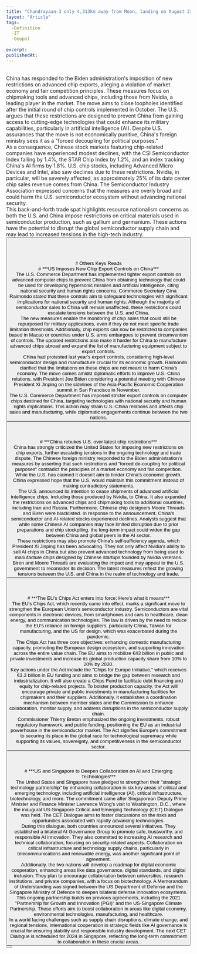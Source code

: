 ```yaml
---
title: "Chandrayaan-3 only 4,313km away from Moon, landing on August 23"
layout: "Article"
tags: 
  -Definition
  -IT
  -Geopol
  
excerpt:
publishedAt:
---
```

<br/>
China has responded to the Biden administration's imposition of new restrictions on advanced chip exports, alleging a violation of market economy and fair competition principles. These measures focus on chipmaking tools and advanced chips, including those from Nvidia, a leading player in the market. The move aims to close loopholes identified after the initial round of chip controls implemented in October. The U.S. argues that these restrictions are designed to prevent China from gaining access to cutting-edge technologies that could enhance its military capabilities, particularly in artificial intelligence (AI). Despite U.S. assurances that the move is not economically punitive, China's foreign ministry sees it as a "forced decoupling for political purposes."
<br/>
As a consequence, Chinese stock markets featuring chip-related companies have experienced modest declines, with the CSI Semiconductor Index falling by 1.4%, the STAR Chip Index by 1.2%, and an index tracking China's AI firms by 1.8%. U.S. chip stocks, including Advanced Micro Devices and Intel, also saw declines due to these restrictions. Nvidia, in particular, will be severely affected, as approximately 25% of its data center chip sales revenue comes from China. The Semiconductor Industry Association expressed concerns that the measures are overly broad and could harm the U.S. semiconductor ecosystem without advancing national security.
<br/>
This back-and-forth trade spat highlights resource nationalism concerns as both the U.S. and China impose restrictions on critical materials used in semiconductor production, such as gallium and germanium. These actions have the potential to disrupt the global semiconductor supply chain and may lead to increased tensions in the high-tech industry.
<br/>
<Button
  address="https://www.bbc.com/news/business-67141987"
  text="Source"
/>
<br/>
<br/>
<br/>
<br/>
# Others Keys Reads
<br/>
# ***US Imposes New Chip Export Controls on China***
<br/>
The U.S. Commerce Department has implemented tighter export controls on advanced computer chips to prevent China from obtaining technology that could be used for developing hypersonic missiles and artificial intelligence, citing national security and human rights concerns. Commerce Secretary Gina Raimondo stated that these controls aim to safeguard technologies with significant implications for national security and human rights. Although the majority of semiconductor sales to China will remain unaffected, these restrictions could escalate tensions between the U.S. and China.
<br/>
The new measures enable the monitoring of chip sales that could still be repurposed for military applications, even if they do not meet specific trade limitation thresholds. Additionally, chip exports can now be restricted to companies based in Macao or countries under U.S. arms embargoes to prevent circumvention of controls. The updated restrictions also make it harder for China to manufacture advanced chips abroad and expand the list of manufacturing equipment subject to export controls.
<br/>
China had protested last year's export controls, considering high-level semiconductor design and manufacture crucial for its economic growth. Raimondo clarified that the limitations on these chips are not meant to harm China's economy. The move comes amidst diplomatic efforts to improve U.S.-China relations, with President Joe Biden considering a potential meeting with Chinese President Xi Jinping on the sidelines of the Asia-Pacific Economic Cooperation summit in San Francisco in November.
<br/>
The U.S. Commerce Department has imposed stricter export controls on computer chips destined for China, targeting technologies with national security and human rights implications. This action may strain U.S.-China relations and affects chip sales and manufacturing, while diplomatic engagements continue between the two nations.
<br/>
<Button
  address="https://www.voanews.com/a/us-imposes-new-chip-export-controls-on-china/7314594.html"
  text="Source"
/>
<br/>
<br/>
<br/>
# ***China rebukes U.S. over latest chip restrictions***
<br/>
China has strongly criticized the United States for imposing new restrictions on chip exports, further escalating tensions in the ongoing technology and trade dispute. The Chinese foreign ministry responded to the Biden administration's measures by asserting that such restrictions and "forced de-coupling for political purposes" contradict the principles of a market economy and fair competition. While the U.S. has claimed it doesn't aim to hinder China's economic growth, China expressed hope that the U.S. would maintain this commitment instead of making contradictory statements.
<br/>
The U.S. announced its intention to cease shipments of advanced artificial intelligence chips, including those produced by Nvidia, to China. It also expanded the restrictions on advanced chips and chipmaking tools to additional countries, including Iran and Russia. Furthermore, Chinese chip designers Moore Threads and Biren were blacklisted. In response to the announcement, China's semiconductor and AI-related stocks experienced declines. Analysts suggest that while some Chinese AI companies may face limited disruption due to prior preparations and chip stockpiling, the long-term impact could widen the gap between China and global peers in the AI sector.
<br/>
These restrictions may also promote China's self-sufficiency agenda, which President Xi Jinping has been advocating. They not only affect Nvidia's ability to sell AI chips in China but also prevent advanced technology from being used to manufacture chips designed by Chinese startups founded by Nvidia veterans. Biren and Moore Threads are evaluating the impact and may appeal to the U.S. government to reconsider its decision. The latest measures reflect the growing tensions between the U.S. and China in the realm of technology and trade.
<br/>
<Button
  address="https://www.thehindu.com/sci-tech/technology/china-rebukes-us-over-latest-chip-restrictions/article67433991.ece"
  text="Source"
/>
<br/>
<br/>
<br/>
# ***The EU’s Chips Act enters into force: Here’s what it means***
<br/>
The EU's Chips Act, which recently came into effect, marks a significant move to strengthen the European Union's semiconductor industry. Semiconductors are vital components in electronic devices, from smartphones and cars to healthcare, clean energy, and communication technologies. The law is driven by the need to reduce the EU's reliance on foreign suppliers, particularly China, Taiwan for manufacturing, and the US for design, which was exacerbated during the pandemic.
<br/>
The Chips Act has three core objectives: enhancing domestic manufacturing capacity, promoting the European design ecosystem, and supporting innovation across the entire value chain. The EU aims to mobilize €43 billion in public and private investments and increase its global production capacity share from 10% to 20% by 2030.
<br/>
Key actions under the Act include the "Chips for Europe Initiative," which receives €3.3 billion in EU funding and aims to bridge the gap between research and industrialization. It will also create a Chips Fund to facilitate debt financing and equity for chip-related projects. To bolster production capacity, the Act will encourage private and public investments in manufacturing facilities for chipmakers and their suppliers. Additionally, it establishes a coordination mechanism between member states and the Commission to enhance collaboration, monitor supply, and address disruptions in the semiconductor supply chain.
<br/>
Commissioner Thierry Breton emphasized the ongoing investments, robust regulatory framework, and public funding, positioning the EU as an industrial powerhouse in the semiconductor market. The Act signifies Europe's commitment to securing its place in the global race for technological supremacy while supporting its values, sovereignty, and competitiveness in the semiconductor sector.
<br/>
<Button
  address="https://thenextweb.com/news/eu-chips-act-enters-into-force"
  text="Source"
/>
<br/>
<br/>
<br/>
# ***US and Singapore to Deepen Collaboration on AI and Emerging Technologies***
<br/>
The United States and Singapore have pledged to strengthen their "strategic technology partnership" by enhancing collaboration in six key areas of critical and emerging technology, including artificial intelligence (AI), critical infrastructure, biotechnology, and more. The commitment came after Singaporean Deputy Prime Minister and Finance Minister Lawrence Wong's visit to Washington, D.C., where the inaugural US-Singapore Critical and Emerging Technology (CET) Dialogue was held. The CET Dialogue aims to foster discussions on the risks and opportunities associated with rapidly advancing technologies.
<br/>
During this dialogue, both countries announced several initiatives. They established a bilateral AI Governance Group to promote safe, trustworthy, and responsible AI innovation. They also committed to increasing AI research and technical collaboration, focusing on security-related aspects. Collaboration on critical infrastructure and technology supply chains, particularly in telecommunications and renewable energy, was another significant point of agreement.
<br/>
Additionally, the two nations will develop a roadmap for digital economic cooperation, enhancing areas like data governance, digital standards, and digital inclusion. They plan to encourage collaboration between universities, research institutions, and private companies, with a focus on biotechnology. A Memorandum of Understanding was signed between the US Department of Defense and the Singapore Ministry of Defence to deepen bilateral defense innovation ecosystems.
<br/>
This ongoing partnership builds on previous agreements, including the 2021 "Partnership for Growth and Innovation (PGI)" and the US-Singapore Climate Partnership. These efforts aim to boost collaboration in areas like digital economy, environmental technologies, manufacturing, and healthcare.
<br/>
In a world facing challenges such as supply chain disruptions, climate change, and regional tensions, international cooperation in strategic fields like AI governance is crucial for ensuring stability and responsible industry development. The next CET Dialogue is scheduled for 2024 in Singapore, reflecting the long-term commitment to collaboration in these crucial areas.
<br/>
<Button
  address="https://www.aseanbriefing.com/news/us-and-singapore-to-collaborate-on-ai-and-emerging-technologies/"
  text="Source"
/>
